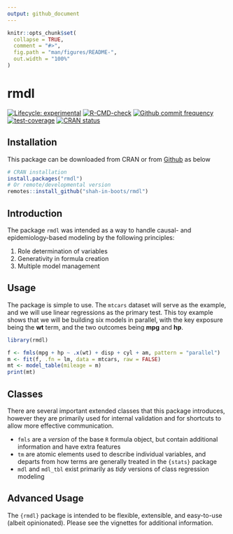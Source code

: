 ```yaml
---
output: github_document
---
```


<!-- README.md is generated from README.Rmd. Please edit that file -->

```r
knitr::opts_chunk$set(
  collapse = TRUE,
  comment = "#>",
  fig.path = "man/figures/README-",
  out.width = "100%"
)
```

# rmdl

<!-- badges: start -->
[![Lifecycle: experimental](https://img.shields.io/badge/lifecycle-experimental-orange.svg)](https://lifecycle.r-lib.org/articles/stages.html#experimental)
[![R-CMD-check](https://github.com/shah-in-boots/rmdl/actions/workflows/R-CMD-check.yaml/badge.svg)](https://github.com/shah-in-boots/rmdl/actions/workflows/R-CMD-check.yaml)
[![Github commit frequency](https://img.shields.io/github/commit-activity/w/shah-in-boots/rmdl)](https://github.com/shah-in-boots/rmdl/graphs/commit-activity) 
[![test-coverage](https://github.com/shah-in-boots/rmdl/actions/workflows/test-coverage.yaml/badge.svg)](https://github.com/shah-in-boots/rmdl/actions/workflows/test-coverage.yaml)
[![CRAN status](https://www.r-pkg.org/badges/version/rmdl)](https://CRAN.R-project.org/package=rmdl)
<!-- badges: end -->

## Installation

This package can be downloaded from CRAN or from [Github](https://github.com/shah-in-boots/rmdl) as below

```r
# CRAN installation
install.packages("rmdl")
# Or remote/developmental version
remotes::install_github("shah-in-boots/rmdl")
```

## Introduction

The package `rmdl` was intended as a way to handle causal- and epidemiology-based modeling by the following principles:

1. Role determination of variables
2. Generativity in formula creation
3. Multiple model management

## Usage

The package is simple to use. 
The `mtcars` dataset will serve as the example, and we will use linear regressions as the primary test.
This toy example shows that we will be building six models in parallel, with the key exposure being the __wt__ term, and the two outcomes being __mpg__ and __hp__.

```r
library(rmdl)

f <- fmls(mpg + hp ~ .x(wt) + disp + cyl + am, pattern = "parallel")
m <- fit(f, .fn = lm, data = mtcars, raw = FALSE)
mt <- model_table(mileage = m)
print(mt)
```

## Classes

There are several important extended classes that this package introduces, however they are primarily used for internal validation and for shortcuts to allow more effective communication.

- `fmls` are a *version* of the base `R` formula object, but contain additional information and have extra features
- `tm` are atomic elements used to describe individual variables, and departs from how terms are generally treated in the `{stats}` package
- `mdl` and `mdl_tbl` exist primarily as *tidy* versions of class regression modeling

## Advanced Usage

The `{rmdl}` package is intended to be flexible, extensible, and easy-to-use (albeit opinionated). 
Please see the vignettes for additional information.

